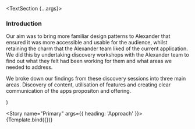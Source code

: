 
<Meta title="Components/TextSection" component={TextSection} />

  <TextSection {...args}>
    <h3>Introduction</h3>
    <p>
      Our aim was to bring more familiar design patterns to Alexander that
      ensured it was more accessible and usable for the audience, whilst
      retaining the charm that the Alexander team liked of the current
      application. We did this by undertaking discovery workshops with the
      Alexander team to find out what they felt had been working for them and
      what areas we needed to address.
    </p>
    <p>
      We broke down our findings from these discovery sessions into three main
      areas. Discovery of content, utilisation of features and creating clear
      communication of the apps propositon and offering.
    </p>
  </TextSection>
)

<Story name="Primary" args={{ heading: 'Approach' }}>
  {Template.bind({})}
</Story>
